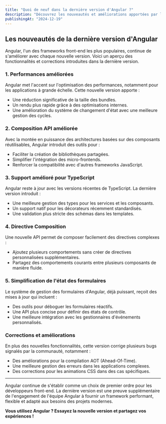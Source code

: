```yaml
---
title: "Quoi de neuf dans la dernière version d'Angular ?"
description: "Découvrez les nouveautés et améliorations apportées par la dernière version du framework Angular."
publishingAt: "2024-12-19"
---
```


## Les nouveautés de la dernière version d'Angular

Angular, l'un des frameworks front-end les plus populaires, continue de s'améliorer avec chaque nouvelle version. Voici un aperçu des fonctionnalités et corrections introduites dans la dernière version.

### 1. Performances améliorées

Angular met l'accent sur l'optimisation des performances, notamment pour les applications à grande échelle. Cette nouvelle version apporte :
- Une réduction significative de la taille des bundles.
- Un rendu plus rapide grâce à des optimisations internes.
- Une amélioration du système de changement d'état avec une meilleure gestion des cycles.

### 2. Composition API améliorée

Avec la montée en puissance des architectures basées sur des composants réutilisables, Angular introduit des outils pour :
- Faciliter la création de bibliothèques partagées.
- Simplifier l'intégration des micro-frontends.
- Renforcer la compatibilité avec d'autres frameworks JavaScript.

### 3. Support amélioré pour TypeScript

Angular reste à jour avec les versions récentes de TypeScript. La dernière version introduit :
- Une meilleure gestion des types pour les services et les composants.
- Un support natif pour les décorateurs récemment standardisés.
- Une validation plus stricte des schémas dans les templates.

### 4. Directive Composition

Une nouvelle API permet de composer facilement des directives complexes :
- Ajoutez plusieurs comportements sans créer de directives personnalisées supplémentaires.
- Partagez des comportements courants entre plusieurs composants de manière fluide.

### 5. Simplification de l'état des formulaires

Le système de gestion des formulaires d'Angular, déjà puissant, reçoit des mises à jour qui incluent :
- Des outils pour déboguer les formulaires réactifs.
- Une API plus concise pour définir des états de contrôle.
- Une meilleure intégration avec les gestionnaires d'événements personnalisés.

### Corrections et améliorations

En plus des nouvelles fonctionnalités, cette version corrige plusieurs bugs signalés par la communauté, notamment :
- Des améliorations pour la compilation AOT (Ahead-Of-Time).
- Une meilleure gestion des erreurs dans les applications complexes.
- Des corrections pour les animations CSS dans des cas spécifiques.

---

Angular continue de s'établir comme un choix de premier ordre pour les développeurs front-end. La dernière version est une preuve supplémentaire de l'engagement de l'équipe Angular à fournir un framework performant, flexible et adapté aux besoins des projets modernes.

**Vous utilisez Angular ? Essayez la nouvelle version et partagez vos expériences !**